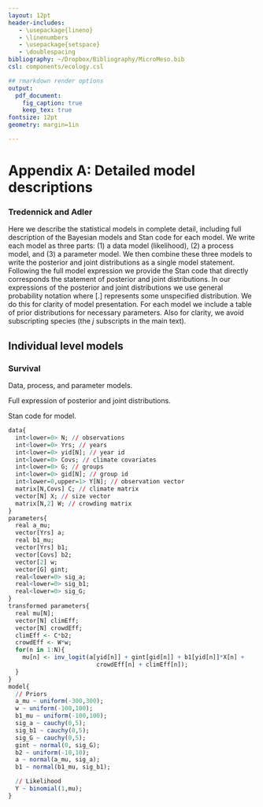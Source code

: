 ```yaml
---
layout: 12pt
header-includes:
   - \usepackage{lineno}
   - \linenumbers
   - \usepackage{setspace}
   - \doublespacing
bibliography: ~/Dropbox/Bibliography/MicroMeso.bib
csl: components/ecology.csl

## rmarkdown render options
output:
  pdf_document:
    fig_caption: true
    keep_tex: true
fontsize: 12pt
geometry: margin=1in

---
```


Appendix A: Detailed model descriptions
=======================================
### Tredennick and Adler

Here we describe the statistical models in complete detail, including full description of the Bayesian models and Stan code for each model. We write each model as three parts: (1) a data model (likelihood), (2) a process model, and (3) a parameter model. We then combine these three models to write the posterior and joint distributions as a single model statement. Following the full model expression we provide the Stan code that directly corresponds the statement of posterior and joint distributions. In our expressions of the posterior and joint distributions we use general probability notation where [.] represents some unspecified distribution. We do this for clarity of model presentation. For each model we include a table of prior distributions for necessary parameters. Also for clarity, we avoid subscripting species (the *j* subscripts in the main text).

\newpage{}

Individual level models
-----------------------
### Survival
Data, process, and parameter models.

\begin{align}
&\mathtt{data} \qquad &\textbf{y} \sim \text{Bernoulli}(\boldsymbol{\mu}) \\
&\mathtt{process} \qquad &\text{logit}(\mu_{iQ,t}) = \gamma_{t} + \phi_{Q} + \beta_{t}x_{ij,t} + \omega w_{i,t} + \theta_{k}C_{k,t} \\
&\mathtt{parameters} \qquad &\gamma_{t} \sim \text{Normal}(\tilde{\gamma}, \sigma_\gamma^2)\\
& \qquad & \phi_{Q} \sim \text{Normal}(0,\sigma_Q^2) \\
& \qquad & \beta_{t} \sim \text{Normal}(\tilde{\beta}, \sigma_\beta^2) \\
& \qquad & \omega \sim \text{Normal}(0, 0.0001) \\
& \qquad & \boldsymbol{\theta} \sim \text{Normal}(0, 0.0001)
\end{align}

Full expression of posterior and joint distributions.
\begin{align}
[\boldsymbol{\gamma}, \tilde{\gamma}, \boldsymbol{\phi}, \boldsymbol{\beta}, \tilde{\beta}, \omega, \boldsymbol{\theta}, \sigma_Q^2, \sigma_\beta^2] &\propto \\
&\prod_{t=1}^T \prod_{i=1}^n [y_{iQ,t} | \gamma_{t}, \phi_{Q}, \beta_{t}, \omega, \boldsymbol{\theta}] [\gamma_{t} | \tilde{\gamma}] [\beta_{t} | \tilde{\beta}, \sigma_\beta^2] \times \\
&\prod_{Q=1}^{Q_{tot}} [\phi_{Q} | \sigma_Q^2] \times \\
&[\boldsymbol{\theta}] [\omega] [\tilde{\gamma}] [\tilde{\beta}] [\sigma_Q^2] [\sigma_\beta^2]
\end{align}

Stan code for model.
```r
data{
  int<lower=0> N; // observations
  int<lower=0> Yrs; // years
  int<lower=0> yid[N]; // year id
  int<lower=0> Covs; // climate covariates
  int<lower=0> G; // groups
  int<lower=0> gid[N]; // group id
  int<lower=0,upper=1> Y[N]; // observation vector
  matrix[N,Covs] C; // climate matrix
  vector[N] X; // size vector
  matrix[N,2] W; // crowding matrix
}
parameters{
  real a_mu;
  vector[Yrs] a;
  real b1_mu;
  vector[Yrs] b1;
  vector[Covs] b2;
  vector[2] w;
  vector[G] gint;
  real<lower=0> sig_a;
  real<lower=0> sig_b1;
  real<lower=0> sig_G;
}
transformed parameters{
  real mu[N];
  vector[N] climEff;
  vector[N] crowdEff;
  climEff <- C*b2;
  crowdEff <- W*w;
  for(n in 1:N){
    mu[n] <- inv_logit(a[yid[n]] + gint[gid[n]] + b1[yid[n]]*X[n] + 
                         crowdEff[n] + climEff[n]);
  }
}
model{
  // Priors
  a_mu ~ uniform(-300,300);
  w ~ uniform(-100,100);
  b1_mu ~ uniform(-100,100);
  sig_a ~ cauchy(0,5);
  sig_b1 ~ cauchy(0,5);
  sig_G ~ cauchy(0,5);
  gint ~ normal(0, sig_G);
  b2 ~ uniform(-10,10);
  a ~ normal(a_mu, sig_a);
  b1 ~ normal(b1_mu, sig_b1);

  // Likelihood
  Y ~ binomial(1,mu);
}
```






